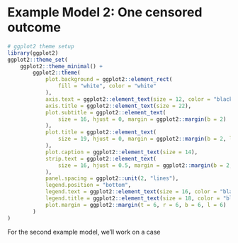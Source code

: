 # Example Model 2: One censored outcome

```r
# ggplot2 theme setup
library(ggplot2)
ggplot2::theme_set(
	ggplot2::theme_minimal() +
		ggplot2::theme(
			plot.background = ggplot2::element_rect(
				fill = "white", color = "white"
			),
			axis.text = ggplot2::element_text(size = 12, color = "black"),
			axis.title = ggplot2::element_text(size = 22),
			plot.subtitle = ggplot2::element_text(
				size = 16, hjust = 0, margin = ggplot2::margin(b = 2)
			),
			plot.title = ggplot2::element_text(
				size = 19, hjust = 0, margin = ggplot2::margin(b = 2, l = 2)
			),
			plot.caption = ggplot2::element_text(size = 14),
			strip.text = ggplot2::element_text(
				size = 16, hjust = 0.5, margin = ggplot2::margin(b = 2, t = 2)
			),
			panel.spacing = ggplot2::unit(2, "lines"),
			legend.position = "bottom",
			legend.text = ggplot2::element_text(size = 16, color = "black"),
			legend.title = ggplot2::element_text(size = 18, color = "black"),
			plot.margin = ggplot2::margin(t = 6, r = 6, b = 6, l = 6)
		)
)
```

For the second example model, we'll work on a case 



<!-- END OF FILE -->
